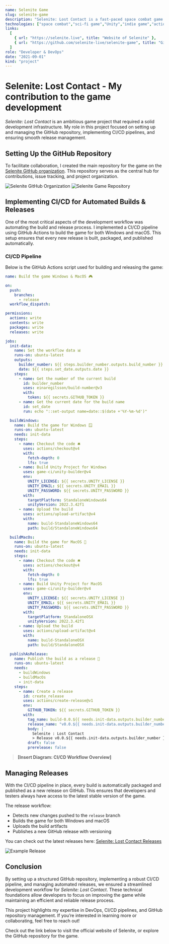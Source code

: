 ```yaml
---
name: Selenite Game
slug: selenite-game
description: "Selenite: Lost Contact is a fast-paced space combat game where players control Alex Carter, a pilot stranded near the Moon. I contributed by setting up the GitHub repository and implementing a CI/CD pipeline to automate builds and releases, ensuring a smooth development process."
technologies: ["space combat","sci-fi game","Unity","indie game","action shooter","CI/CD pipeline","game development","GitHub automation","build and release","Moon mission"]
links:
  [
    { url: "https://selenite.live", title: "Website of Selenite" },
    { url: "https://github.com/selenite-live/selenite-game", title: "Github Repository of Selenite" },
  ]
role: "Developer & DevOps"
date: "2021-09-01"
kind: "project"
---
```


# Selenite: Lost Contact - My contribution to the game development

<NoTranslation />

*Selenite: Lost Contact* is an ambitious game project that required a solid development infrastructure. My role in this project focused on setting up and managing the GitHub repository, implementing CI/CD pipelines, and ensuring smooth release management.

## Setting Up the GitHub Repository

To facilitate collaboration, I created the main repository for the game on the [Selenite GitHub organization](https://github.com/selenite-live/). This repository serves as the central hub for contributions, issue tracking, and project organization.

<Image src={organization} alt="Selenite GitHub Organization" class="my-8"/>
<Image src={gameRepo} alt="Selenite Game Repository" class="my-8"/>

## Implementing CI/CD for Automated Builds & Releases

One of the most critical aspects of the development workflow was automating the build and release process. I implemented a CI/CD pipeline using GitHub Actions to build the game for both Windows and macOS. This setup ensures that every new release is built, packaged, and published automatically.

### CI/CD Pipeline

Below is the GitHub Actions script used for building and releasing the game:

```yaml
name: Build the game Windows & MacOS 🎮

on:
  push:
    branches:
      - release
  workflow_dispatch:

permissions:
  actions: write
  contents: write
  packages: write
  releases: write

jobs:
  init-data:
    name: Set the workflow data 📊
    runs-on: ubuntu-latest
    outputs:
      builder_number: ${{ steps.builder_number.outputs.build_number }}
      date: ${{ steps.set_date.outputs.date }}
    steps:
      - name: Get the number of the current build
        id: builder_number
        uses: einaregilsson/build-number@v3
        with:
          token: ${{ secrets.GITHUB_TOKEN }}
      - name: Get the current date for the build name
        id: set_date
        run: echo "::set-output name=date::$(date +'%Y-%m-%d')"

  buildWindows:
    name: Build the game for Windows 🪟
    runs-on: ubuntu-latest
    needs: init-data
    steps:
      - name: Checkout the code 🛎️
        uses: actions/checkout@v4
        with:
          fetch-depth: 0
          lfs: true
      - name: Build Unity Project for Windows
        uses: game-ci/unity-builder@v4
        env:
          UNITY_LICENSE: ${{ secrets.UNITY_LICENSE }}
          UNITY_EMAIL: ${{ secrets.UNITY_EMAIL }}
          UNITY_PASSWORD: ${{ secrets.UNITY_PASSWORD }}
        with:
          targetPlatform: StandaloneWindows64
          unityVersion: 2022.3.42f1
      - name: Upload the build
        uses: actions/upload-artifact@v4
        with:
          name: build-StandaloneWindows64
          path: build/StandaloneWindows64

  buildMacOs:
    name: Build the game for MacOS 🍏
    runs-on: ubuntu-latest
    needs: init-data
    steps:
      - name: Checkout the code 🛎️
        uses: actions/checkout@v4
        with:
          fetch-depth: 0
          lfs: true
      - name: Build Unity Project for MacOS
        uses: game-ci/unity-builder@v4
        env:
          UNITY_LICENSE: ${{ secrets.UNITY_LICENSE }}
          UNITY_EMAIL: ${{ secrets.UNITY_EMAIL }}
          UNITY_PASSWORD: ${{ secrets.UNITY_PASSWORD }}
        with:
          targetPlatform: StandaloneOSX
          unityVersion: 2022.3.42f1
      - name: Upload the build
        uses: actions/upload-artifact@v4
        with:
          name: build-StandaloneOSX
          path: build/StandaloneOSX

  publishAsRelease:
    name: Publish the build as a release 🚀
    runs-on: ubuntu-latest
    needs:
      - buildWindows
      - buildMacOs
      - init-data
    steps:
      - name: Create a release
        id: create_release
        uses: actions/create-release@v1
        env:
          GITHUB_TOKEN: ${{ secrets.GITHUB_TOKEN }}
        with:
          tag_name: build-0.0.${{ needs.init-data.outputs.builder_number }}
          release_name: "v0.0.${{ needs.init-data.outputs.builder_number }}"
          body: |
            Selenite : Lost Contact
            > Release v0.0.${{ needs.init-data.outputs.builder_number }} / ${{ needs.init-data.outputs.date }} 🚀
          draft: false
          prerelease: false
```

> **[Insert Diagram: CI/CD Workflow Overview]**

## Managing Releases

With the CI/CD pipeline in place, every build is automatically packaged and published as a new release on GitHub. This ensures that developers and testers always have access to the latest stable version of the game.

The release workflow:
- Detects new changes pushed to the `release` branch
- Builds the game for both Windows and macOS
- Uploads the build artifacts
- Publishes a new GitHub release with versioning

You can check out the latest releases here: [Selenite: Lost Contact Releases](https://github.com/selenite-live/selenite-game/releases)

<Image src={egRelease} alt="Example Release" class="my-8"/>

## Conclusion

By setting up a structured GitHub repository, implementing a robust CI/CD pipeline, and managing automated releases, we ensured a streamlined development workflow for *Selenite: Lost Contact*. These technical foundations allow developers to focus on improving the game while maintaining an efficient and reliable release process.


This project highlights my expertise in DevOps, CI/CD pipelines, and GitHub repository management. If you’re interested in learning more or collaborating, feel free to reach out!

Check out the link below to visit the official website of Selenite, or explore the GitHub repository for the game.
